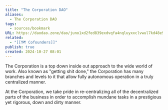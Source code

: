 ```yaml
---
title: "The Corporation DAO"
aliases:
  - The Corporation DAO
tags:
  - sources/bookmark
URL: https://daodao.zone/dao/juno1xd2fed839exdvqfa4nqluyxxclvwul7kd48e9pyfm0z2g90dc37srnqy39/home
related:
  - "[[🗺️ Cofounders]]"
publish: true
created: 2024-10-27 08:01
---
```




The Corporation is a top down inside out approach to the wide world of work. Also known as "getting shit done," the Corporation has many branches and levels to it that allow fully autonomous operation in a truly centralized manner.

At the Corporation, we take pride in re-centralizing all of the decentralized parts of the business in order to accomplish mundane tasks in a prestigious yet rigorous, down and dirty manner.
